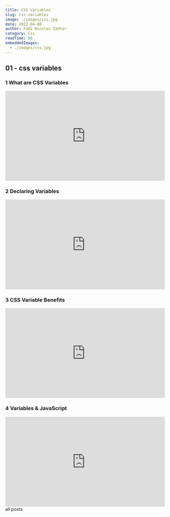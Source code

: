 ```yaml
---
title: CSS Variables
slug: css-variables
image: ./images/css.jpg
date: 2022-04-08
author: Fadi Nicolas Zahhar
category: Css
readTime: 50
embeddedImages:
  - ./images/css.jpg
---
```



<GatsbyImage
  image={getImage(props.embeddedImages[0])}
  alt="random stuff"
  className="first-inline-img"
/>

## 01 - css variables

### 1 What are CSS Variables

<div style="padding:56.25% 0 0 0;position:relative;">
  <iframe
    src="https://player.vimeo.com/video/697059026?h=bdb1d7388a&amp;badge=0&amp;autopause=0&amp;player_id=0&amp;app_id=58479"
    frameborder="0"
    allow="autoplay; fullscreen; picture-in-picture"
    allowfullscreen
    style="position:absolute;top:0;left:0;width:100%;height:100%;"
    title="1 - CSS Variables Tutorial #1 - What are CSS Variables"
  ></iframe>
</div>
<script src="https://player.vimeo.com/api/player.js"></script>

### 2 Declaring Variables

<div style="padding:56.25% 0 0 0;position:relative;">
  <iframe
    src="https://player.vimeo.com/video/697059086?h=3c1b839210&amp;badge=0&amp;autopause=0&amp;player_id=0&amp;app_id=58479"
    frameborder="0"
    allow="autoplay; fullscreen; picture-in-picture"
    allowfullscreen
    style="position:absolute;top:0;left:0;width:100%;height:100%;"
    title="2 - CSS Variables Tutorial #2 - Declaring Variables"
  ></iframe>
</div>
<script src="https://player.vimeo.com/api/player.js"></script>

### 3 CSS Variable Benefits

<div style="padding:56.25% 0 0 0;position:relative;">
  <iframe
    src="https://player.vimeo.com/video/697059154?h=234116dcc4&amp;badge=0&amp;autopause=0&amp;player_id=0&amp;app_id=58479"
    frameborder="0"
    allow="autoplay; fullscreen; picture-in-picture"
    allowfullscreen
    style="position:absolute;top:0;left:0;width:100%;height:100%;"
    title="3 - CSS Variables Tutorial #3 - CSS Variable Benefits"
  ></iframe>
</div>
<script src="https://player.vimeo.com/api/player.js"></script>

### 4 Variables & JavaScript

<div style="padding:56.25% 0 0 0;position:relative;">
  <iframe
    src="https://player.vimeo.com/video/697059226?h=2166fdd588&amp;badge=0&amp;autopause=0&amp;player_id=0&amp;app_id=58479"
    frameborder="0"
    allow="autoplay; fullscreen; picture-in-picture"
    allowfullscreen
    style="position:absolute;top:0;left:0;width:100%;height:100%;"
    title="4 - CSS Variables Tutorial #4 - CSS Variables &amp;amp; JavaScript"
  ></iframe>
</div>
<script src="https://player.vimeo.com/api/player.js"></script>

<Link to="/posts" className="btn center-btn">
  all posts
</Link>
